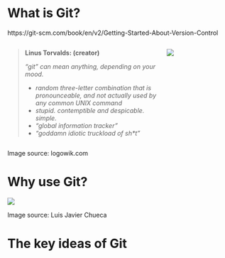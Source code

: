 # What is Git?

https://git-scm.com/book/en/v2/Getting-Started-About-Version-Control

:::: {.columns}


::: {.column width="70%"}
> **Linus Torvalds: (creator)**
> 
> *"git" can mean anything, depending on your mood.*
> 
> - *random three-letter combination that is pronounceable, and not actually used by any common UNIX command*
> - *stupid. contemptible and despicable. simple.*
> - *"global information tracker"*
> - *"goddamn idiotic truckload of sh\*t"*

:::

::: {.column width="30%"}
![](https://logowik.com/content/uploads/images/git6963.jpg){fig-align="center"}
:::

::::

:::{.footer}
Image source: logowik.com
:::

# Why use Git?

![](WS-slides/media/image46.png){fig-align="center"}

:::{.footer}
Image source: Luis Javier Chueca
:::

# The key ideas of Git

